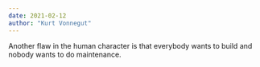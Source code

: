 ```yaml
---
date: 2021-02-12
author: "Kurt Vonnegut"
---
```


Another flaw in the human character is that everybody wants to build and nobody wants to do maintenance.
